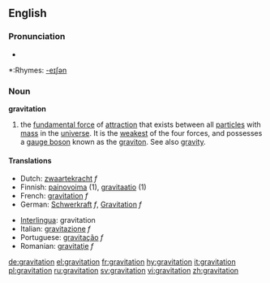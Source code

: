 {{see|Gravitation}}
==English==

===Pronunciation===
*{{audio|en-us-gravitation.ogg|Audio (US)}}

*:Rhymes: [[Rhymes:English:-eɪʃǝn|-eɪʃǝn]]

===Noun===
'''gravitation'''

# {{physics}} the [[fundamental force]] of [[attraction]] that exists between all [[particle]]s with [[mass]] in the [[universe]].  It is the [[weakest]] of the four forces, and possesses a [[gauge boson]] known as the [[graviton]].  See also [[gravity]].

====Translations====
{{top}}
*Dutch: [[zwaartekracht]] ''f''
*Finnish: [[painovoima]] (1), [[gravitaatio]] (1)
*French: [[gravitation]] ''f''
*German: [[Schwerkraft]] ''f'', [[Gravitation]] ''f''
{{mid}}
*[[Interlingua]]: gravitation
*Italian: [[gravitazione]] ''f''
*Portuguese: [[gravitação]] ''f''
*Romanian: [[gravitaţie]] ''f''
{{bottom}}

[[de:gravitation]]
[[el:gravitation]]
[[fr:gravitation]]
[[hy:gravitation]]
[[it:gravitation]]
[[pl:gravitation]]
[[ru:gravitation]]
[[sv:gravitation]]
[[vi:gravitation]]
[[zh:gravitation]]
